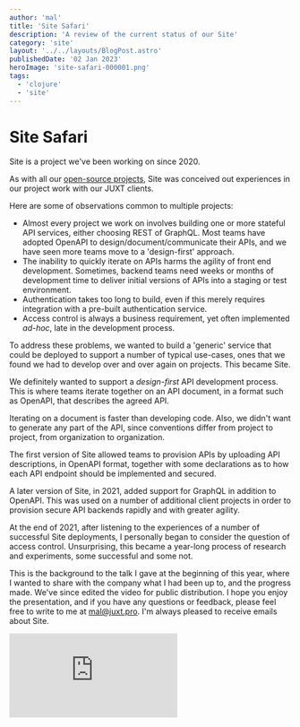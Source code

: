 ```yaml
---
author: 'mal'
title: 'Site Safari'
description: 'A review of the current status of our Site'
category: 'site'
layout: '../../layouts/BlogPost.astro'
publishedDate: '02 Jan 2023'
heroImage: 'site-safari-000001.png'
tags:
  - 'clojure'
  - 'site'
---
```


# Site Safari

Site is a project we've been working on since 2020.

As with all our [open-source projects](https://github.com/juxt), Site was conceived out experiences in our project work with our JUXT clients.

Here are some of observations common to multiple projects:

- Almost every project we work on involves building one or more stateful API services, either choosing REST of GraphQL. Most teams have adopted OpenAPI to design/document/communicate their APIs, and we have seen more teams move to a 'design-first' approach.
- The inability to quickly iterate on APIs harms the agility of front end development. Sometimes, backend teams need weeks or months of development time to deliver initial versions of APIs into a staging or test environment.
- Authentication takes too long to build, even if this merely requires integration with a pre-built authentication service.
- Access control is always a business requirement, yet often implemented _ad-hoc_, late in the development process.

To address these problems, we wanted to build a 'generic' service that could be deployed to support a number of typical use-cases, ones that we found we had to develop over and over again on projects. This became Site.

We definitely wanted to support a _design-first_ API development process.
This is where teams iterate together on an API document, in a format such as OpenAPI, that describes the agreed API.

Iterating on a document is faster than developing code.
Also, we didn't want to generate any part of the API, since conventions differ from project to project, from organization to organization.

The first version of Site allowed teams to provision APIs by uploading API descriptions, in OpenAPI format, together with some declarations as to how each API endpoint should be implemented and secured.

A later version of Site, in 2021, added support for GraphQL in addition to OpenAPI. This was used on a number of additional client projects in order to provision secure API backends rapidly and with greater agility.

At the end of 2021, after listening to the experiences of a number of successful Site deployments, I personally began to consider the question of access control.
Unsurprising, this became a year-long process of research and experiments, some successful and some not.

This is the background to the talk I gave at the beginning of this year, where I wanted to share with the company what I had been up to, and the progress made. We've since edited the video for public distribution. I hope you enjoy the presentation, and if you have any questions or feedback, please feel free to write to me at mal@juxt.pro. I'm always pleased to receive emails about Site.

<iframe class="aspect-video w-full" src="https://www.youtube.com/embed/v3UzJelTge0" title="Site Safari" frameborder="0" allow="accelerometer; autoplay; clipboard-write; encrypted-media; gyroscope; picture-in-picture" allowfullscreen></iframe>
